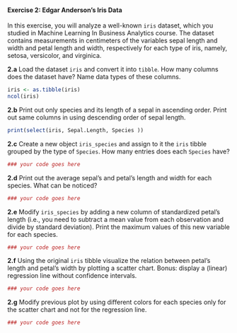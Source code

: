 #### Exercise 2: Edgar Anderson's Iris Data

In this exercise, you will analyze a well-known `iris` dataset, which you studied in Machine Learning In Business Analytics course. The dataset contains measurements in centimeters of the variables sepal length and width and petal length and width, respectively for each type of iris, namely, setosa, versicolor, and virginica.

__2.a__ Load the dataset `iris` and convert it into `tibble`. How many columns does the dataset have? Name data types of these columns.

```r

iris <- as.tibble(iris)
ncol(iris)

```

__2.b__ Print out only species and its length of a sepal in ascending order. Print out same columns in using descending order of sepal length.

```r


print(select(iris, Sepal.Length, Species ))

```

__2.c__ Create a new object `iris_species` and assign to it the `iris` tibble grouped by the type of `Species`. How many entries does each `Species` have?

```r

### your code goes here

```

__2.d__ Print out the average sepal's and petal's length and width for each species. What can be noticed?

```r

### your code goes here

```

__2.e__ Modify `iris_species` by adding a new column of standardized petal's length (i.e., you need to subtract a mean value from each observation and divide by standard deviation). Print the maximum values of this new variable for each species.

```r

### your code goes here

```

__2.f__ Using the original `iris` tibble visualize the relation between petal's length and petal's width by plotting a scatter chart. Bonus: display a (linear) regression line without confidence intervals.

```r

### your code goes here

```

__2.g__ Modify previous plot by using different colors for each species only for the scatter chart and not for the regression line.

```r

### your code goes here

```
